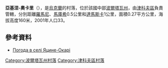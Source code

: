 {{coord|49|59|58|N|34|23|0|E|scale:100000_region:UA|display=title}}

'''亞基涅-奧卡里'''（{{lang-uk|Яцине-Окарі}}），是[[烏克蘭|烏克蘭]]的村落，位於該國中部[[波爾塔瓦州|波爾塔瓦州]]，由[[津科夫區|津科夫區]]負責管轄，分別距離[[羅馬尼|羅馬尼]]、[[馬庫希|馬庫希]]0.5公里和[[達馬斯卡|達馬斯卡]]1公里，面積0.27平方公里，海拔高度160米，2001年人口33。

==參考資料==
* [http://weather.in.ua/ua/poltavskaja/29795 Погода в селі Яцине-Окарі] {{Wayback|url=http://weather.in.ua/ua/poltavskaja/29795 |date=20111219201645 }}

{{DEFAULTSORT:Яцине-Окарі}}
[[Category:波爾塔瓦州村落|Category:波爾塔瓦州村落]]
[[Category:津科夫區村落|Category:津科夫區村落]]


{{Poltava-geo-stub}}